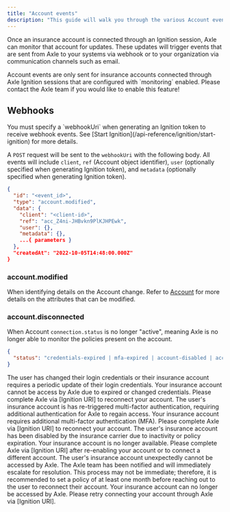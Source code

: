 ```yaml
---
title: "Account events"
description: "This guide will walk you through the various Account events that may occur when monitoring an insurance account."
---
```


Once an insurance account is connected through an Ignition session, Axle can monitor that account for updates. These updates will trigger events that are sent from Axle to your systems via webhook or to your organization via communication channels such as email.

<Info>
  Account events are only sent for insurance accounts connected through Axle
  Ignition sessions that are configured with `monitoring` enabled. Please
  contact the Axle team if you would like to enable this feature!
</Info>

## Webhooks

<Tip>
  You must specify a `webhookUri` when generating an Ignition token to receive
  webhook events. See [Start Ignition](/api-reference/ignition/start-ignition)
  for more details.
</Tip>

A `POST` request will be sent to the `webhookUri` with the following body. All events will include `client`, `ref` (Account object identifier), `user` (optionally specified when generating Ignition token), and `metadata` (optionally specified when generating Ignition token).

```json Example webhook request body
{
  "id": "<event_id>",
  "type": "account.modified",
  "data": {
    "client": "<client-id>",
    "ref": "acc_Z4ni-JHBvkn9PlKJHPEwk",
    "user": {},
    "metadata": {},
    ...{ parameters }
  },
  "createdAt": "2022-10-05T14:48:00.000Z"
}
```

### account.modified

When identifying details on the Account change. Refer to [Account](/api-reference/accounts/account) for more details on the attributes that can be modified.

### account.disconnected

When Account `connection.status` is no longer "active", meaning Axle is no longer able to monitor the policies present on the account.

```json Additional data parameters (example)
{
  "status": "credentials-expired | mfa-expired | account-disabled | account-inaccessible"
}
```

<Card title="credentials-expired">
  <Tabs>
    <Tab title="Common causes">
      The user has changed their login credentials or their insurance account
      requires a periodic update of their login credentials.
    </Tab>
    <Tab title="Recommended messaging">
      Your insurance account cannot be access by Axle due to expired or changed
      credentials. Please complete Axle via [Ignition URI] to reconnect your
      account.
    </Tab>
  </Tabs>
</Card>

<Card title="mfa-expired">
  <Tabs>
    <Tab title="Common causes">
      The user's insurance account is has re-triggered multi-factor
      authentication, requiring additional authentication for Axle to regain
      access.
    </Tab>
    <Tab title="Recommended messaging">
      Your insurance account requires additional multi-factor authentication
      (MFA). Please complete Axle via [Ignition URI] to reconnect your account.
    </Tab>
  </Tabs>
</Card>

<Card title="account-disabled">
  <Tabs>
    <Tab title="Common causes">
      The user's insurance account has been disabled by the insurance carrier
      due to inactivity or policy expiration.
    </Tab>
    <Tab title="Recommended messaging">
      Your insurance account is no longer available. Please complete Axle via
      [Ignition URI] after re-enabling your account or to connect a different
      account.
    </Tab>
  </Tabs>
</Card>

<Card title="account-inaccessible">
  <Tabs>
    <Tab title="Common causes">
      The user's insurance account unexpectedly cannot be accessed by Axle. The
      Axle team has been notified and will immediately escalate for resolution.
      This process may not be immediate; therefore, it is recommended to set a
      policy of at least one month before reaching out to the user to reconnect
      their account.
    </Tab>
    <Tab title="Recommended messaging">
      Your insurance account can no longer be accessed by Axle. Please retry
      connecting your account through Axle via [Ignition URI].
    </Tab>
  </Tabs>
</Card>
